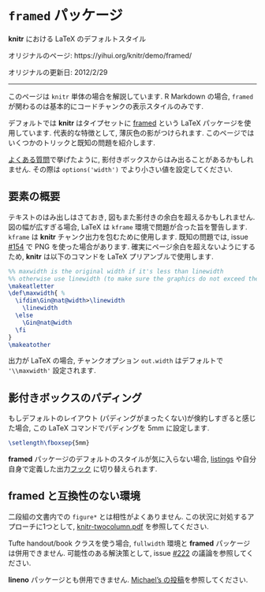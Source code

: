 <!---
title: Package framed
subtitle: Default LaTeX style in knitr
date: '2012-02-29'
slug: framed
--->

# `framed` パッケージ {-#framed}

**knitr** における LaTeX のデフォルトスタイル

オリジナルのページ: https://yihui.org/knitr/demo/framed/

オリジナルの更新日: 2012/2/29

----

:::{.infobox .tip data-latex="{tip}"}
このページは `knitr` 単体の場合を解説しています. R Markdown の場合, `framed` が関わるのは基本的にコードチャンクの表示スタイルのみです.
:::

デフォルトでは **knitr** はタイプセットに [framed](http://www.ctan.org/pkg/framed) という LaTeX パッケージを使用しています. 代表的な特徴として, 薄灰色の影がつけられます. このページではいくつかのトリックと既知の問題を紹介します.

[よくある質問](#FAQs)で挙げたように, 影付きボックスからはみ出ることがあるかもしれません. その際は `options('width')` でより小さい値を設定してください.

## 要素の概要 {-}

テキストのはみ出しはさておき, 図もまた影付きの余白を超えるかもしれません. 図の幅が広すぎる場合, LaTeX は `kframe` 環境で問題が合った旨を警告します. `kframe` は **knitr** チャンク出力を包むために使用します. 既知の問題では,  issue [#154](https://github.com/yihui/knitr/issues/154) で PNG を使った場合があります. 確実にページ余白を超えないようにするため, **knitr** は以下のコマンドを LaTeX プリアンブルで使用します.

```tex
%% maxwidth is the original width if it's less than linewidth
%% otherwise use linewidth (to make sure the graphics do not exceed the margin)
\makeatletter
\def\maxwidth{ %
  \ifdim\Gin@nat@width>\linewidth
    \linewidth
  \else
    \Gin@nat@width
  \fi
}
\makeatother
```

出力が LaTeX の場合, チャンクオプション `out.width` はデフォルトで `'\\maxwidth'` 設定されます.

## 影付きボックスのパディング {-}

もしデフォルトのレイアウト (パディングがまったくない)が倹約しすぎると感じた場合, この LaTeX コマンドでパディングを 5mm に設定します.

```tex
\setlength\fboxsep{5mm}
```

**framed** パッケージのデフォルトのスタイルが気に入らない場合, [listings](#listings) や自分自身で定義した出力[フック](#hooks) に切り替えられます.

## **framed** と互換性のない環境 {-}

二段組の文書内での `figure*` とは相性がよくありません. この状況に対処するアプローチに1つとして, [knitr-twocolumn.pdf](https://github.com/yihui/knitr/releases/download/doc/knitr-twocolumn.pdf) を参照してください.

Tufte handout/book クラスを使う場合, `fullwidth` 環境と **framed** パッケージは併用できません. 可能性のある解決策として, issue [#222](https://github.com/yihui/knitr/issues/222) の議論を参照してください.

**lineno** パッケージとも併用できません. [Michael's の投稿](http://groups.google.com/group/knitr/browse_thread/thread/b0d6723386371139)を参照してください.
